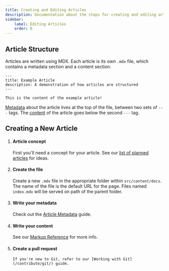 ```yaml
---
title: Creating and Editing Articles
description: Documentation about the steps for creating and editing articles
sidebar:
    label: Editing Articles
    order: 0
---
```


## Article Structure

Articles are written using MDX. Each article is its own `.mdx` file, which contains a metadata section and a content section:

```mdx title="src/content/docs/example.mdx"
---
title: Example Article
description: A demonstration of how articles are structured
---

This is the content of the example article!
```

[Metadata](/contribute/content/frontmatter) about the article lives at the top of the file, between two sets of `---` tags. The [content](/contribute/content/markup) of the article goes below the second `---` tag.

## Creating a New Article


<Steps>

1.  #### Article concept

    First you'll need a concept for your article. See our [list of planned articles](https://docs.google.com/document/d/1TRKIPZgA0pLXjN-34byP6n940qy4x5YIRYE2ZLvFzHM/edit) for ideas.

2.  #### Create the file

    Create a new `.mdx` file in the appropriate folder within `src/content/docs`. The name of the file is the default URL for the page. Files named `index.mdx` will be served on path of the parent folder.

3.  #### Write your metadata

    Check out the [Article Metadata](/contribute/content/frontmatter) guide.

4.  #### Write your content

    See our [Markup Reference](/contribute/content/markup) for more info.

5.  #### Create a pull request

        If you're new to Git, refer to our [Working with Git](/contribute/git/) guide.

</Steps>
